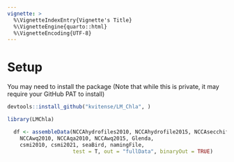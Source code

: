 ```yaml
---
vignette: >
  %\VignetteIndexEntry{Vignette's Title}
  %\VignetteEngine{quarto::html}
  %\VignetteEncoding{UTF-8}
---
```


# Setup
You may need to install the package (Note that while this is private, it may require your GitHub PAT to install)
```r
devtools::install_github("kvitense/LM_Chla", )
```


```r
library(LMChla)
```

```r
  df <- assembleData(NCCAhydrofiles2010, NCCAhydrofile2015, NCCAsecchifile2015, NCCAsites2010, NCCAsites2015, 
    NCCAwq2010, NCCAqa2010, NCCAwq2015, Glenda,
    csmi2010, csmi2021, seaBird, namingFile, 
                     test = T, out = "fullData", binaryOut = TRUE)

```
